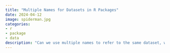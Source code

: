 ```yaml
---
title: "Multiple Names for Datasets in R Packages"
date: 2024-04-12
image: spiderman.jpg
categories:
- r
- package
- data
description: "Can we use multiple names to refer to the same dataset, without including multiple copies of it in the package?"
---
```

